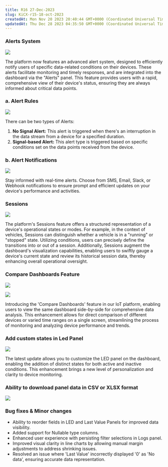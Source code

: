 ```yaml
---
title: R16 27-Dec-2023
slug: KiCX-r15-18-oct-2023
createdAt: Mon Nov 20 2023 20:40:44 GMT+0000 (Coordinated Universal Time)
updatedAt: Thu Dec 28 2023 04:35:50 GMT+0000 (Coordinated Universal Time)
---
```


### **Alerts System**

![](/assets/LTxbxDu1fZV0u9PU-24ds_alertpanellight.png)

The platform now features an advanced alert system, designed to efficiently notify users of specific data-related conditions on their devices. These alerts facilitate monitoring and timely responses, and are integrated into the dashboard via the "Alerts" panel. This feature provides users with a rapid, comprehensive view of their device's status, ensuring they are always informed about critical data points.

### a. Alert Rules

![](/assets/iL5rdJXPoDssWKbPR4RaX_alertrulelight.png)

There can be two types of Alerts:&#x20;

1. **No Signal Alert:** This alert is triggered when there's an interruption in the data stream from a device for a specified duration.
2. **Signal-based Alert:** This alert type is triggered based on specific conditions set on the data points received from the device.

### b. Alert Notifications

![](/assets/475icP_IJaZbBq45N9B-2_notificationlight.png)

Stay informed with real-time alerts. Choose from SMS, Email, Slack, or Webhook notifications to ensure prompt and efficient updates on your device's performance and activities.

### **Sessions**

![](/assets/WmmE6LsLoY0hLjX9kSj9d_sessionslight.png)

The platform's Sessions feature offers a structured representation of a device's operational states or modes. For example, in the context of vehicles, Sessions can distinguish whether a vehicle is in a "running" or "stopped" state. Utilizing conditions, users can precisely define the transitions into or out of a session. Additionally, Sessions augment the dashboard's visualization capabilities, enabling users to swiftly gauge a device's current state and review its historical session data, thereby enhancing overall operational oversight.

### **Compare Dashboards Feature**

![](/assets/S9SYXyc5pdOk6y3AetJ97_comparelight.png)

![](/assets/XaatpvXK0lefESgVNUMky_compare2light.png)

Introducing the 'Compare Dashboards' feature in our IoT platform, enabling users to view the same dashboard side-by-side for comprehensive data analysis. This enhancement allows for direct comparison of different devices or varied time ranges on a single screen, streamlining the process of monitoring and analyzing device performance and trends.

### **Add custom states in Led Panel**

![](/assets/22xaemChxMSy64NuuSQrE_ledlight.png)

The latest update allows you to customize the LED panel on the dashboard, enabling the addition of distinct states for both active and inactive conditions. This enhancement brings a new level of personalization and clarity to device monitoring.

### **Ability to download panel data in CSV or XLSX format**

![](/assets/U8EgpgmhQtz6crWf432ZL_downloadlight.png)

### Bug fixes & Minor changes

- Ability to reorder fields in LED and Last Value Panels for improved data visibility.
- Added support for Nullable type columns.
- Enhanced user experience with persisting filter selections in Logs panel.
- Improved visual clarity in line charts by allowing manual margin adjustments to address shrinking issues.
- Resolved an issue where 'Last Value' incorrectly displayed '0' as 'No data', ensuring accurate data representation.

